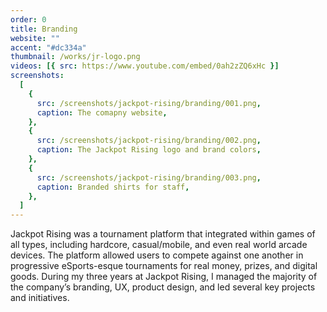 ```yaml
---
order: 0
title: Branding
website: ""
accent: "#dc334a"
thumbnail: /works/jr-logo.png
videos: [{ src: https://www.youtube.com/embed/0ah2zZQ6xHc }]
screenshots:
  [
    {
      src: /screenshots/jackpot-rising/branding/001.png,
      caption: The comapny website,
    },
    {
      src: /screenshots/jackpot-rising/branding/002.png,
      caption: The Jackpot Rising logo and brand colors,
    },
    {
      src: /screenshots/jackpot-rising/branding/003.png,
      caption: Branded shirts for staff,
    },
  ]
---
```



Jackpot Rising was a tournament platform that integrated within games of all types, including hardcore, casual/mobile, and even real world arcade devices. The platform allowed users to compete against one another in progressive eSports-esque tournaments for real money, prizes, and digital goods. During my three years at Jackpot Rising, I managed the majority of the company’s branding, UX, product design, and led several key projects and initiatives.
